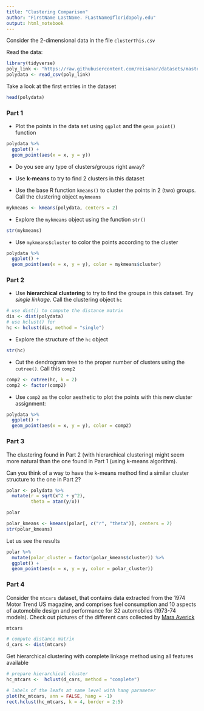 ```yaml
---
title: "Clustering Comparison"
author: "FirstName LastName. FLastName@floridapoly.edu"
output: html_notebook
---
```




Consider the 2-dimensional data in the file `clusterThis.csv`

Read the data:

```r
library(tidyverse)
poly_link <- "https://raw.githubusercontent.com/reisanar/datasets/master/clusterThis.csv"
polydata <- read_csv(poly_link)
```

Take a look at the first entries in the dataset

```r
head(polydata)
```


### Part 1

- Plot the points in the data set using `ggplot` and the `geom_point()` function

```r
polydata %>%
  ggplot() +
  geom_point(aes(x = x, y = y))
```


- Do you see any type of clusters/groups right away?

- Use **k-means** to try to find 2 clusters in this dataset


- Use the base R function `kmeans()` to cluster the points in 2 (two) groups. Call the clustering object `mykmeans`

```r
mykmeans <- kmeans(polydata, centers = 2)
```

- Explore the `mykmeans` object using the function `str()`

```r
str(mykmeans)
```

- Use `mykmeans$cluster` to color the points according to the cluster

```r
polydata %>%
  ggplot() +
  geom_point(aes(x = x, y = y), color = mykmeans$cluster)
```



### Part 2

- Use **hierarchical clustering** to try to find the groups in this dataset. Try _single linkage_. Call the clustering object `hc`


```r
# use dist() to compute the distance matrix
dis <- dist(polydata)
# use hclust() for 
hc <- hclust(dis, method = "single")
```

- Explore the structure of the `hc` object

```r
str(hc)
```

- Cut the dendrogram tree to the proper number of clusters using the `cutree()`. Call this `comp2`

```r
comp2 <- cutree(hc, k = 2)
comp2 <- factor(comp2)
```

- Use `comp2` as the color aesthetic to plot the points with this new cluster assignment:

```r
polydata %>%
  ggplot() +
  geom_point(aes(x = x, y = y), color = comp2)
```


### Part 3


The clustering found in Part 2 (with hierarchical clustering) might seem more natural than the one found in Part 1 (using k-means algorithm). 

Can you think of a way to have the k-means method find a similar cluster structure to the one in Part 2?

```r
polar <- polydata %>%
  mutate(r = sqrt(x^2 + y^2),
         theta = atan(y/x))
```

```r
polar
```

```r
polar_kmeans <- kmeans(polar[, c("r", "theta")], centers = 2)
str(polar_kmeans)
```

Let us see the results

```r
polar %>%
  mutate(polar_cluster = factor(polar_kmeans$cluster)) %>%
  ggplot() +
  geom_point(aes(x = x, y = y, color = polar_cluster))
```



### Part 4

Consider the `mtcars` dataset, that contains data extracted from the 1974 Motor Trend US magazine, and comprises fuel consumption and 10 aspects of automobile design and performance for 32 automobiles (1973-74 models). Check out pictures of the different cars collected by [Mara Averick](https://twitter.com/i/moments/1001619000827228160)

```r
mtcars
```


```r
# compute distance matrix
d_cars <- dist(mtcars)
```

Get hierarchical clustering with complete linkage method using all features available

```r
# prepare hierarchical cluster
hc_mtcars <-  hclust(d_cars, method = "complete")
```

```r
# labels of the leafs at same level with hang parameter
plot(hc_mtcars, ann = FALSE, hang = -1)
rect.hclust(hc_mtcars, k = 4, border = 2:5)
```

